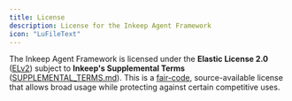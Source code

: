 ```yaml
---
title: License
description: License for the Inkeep Agent Framework
icon: "LuFileText"
---
```


The Inkeep Agent Framework is licensed under the **Elastic License 2.0** ([ELv2](https://www.elastic.co/licensing/elastic-license)) subject to **Inkeep's Supplemental Terms** ([SUPPLEMENTAL_TERMS.md](https://github.com/inkeep/agents/blob/main/SUPPLEMENTAL_TERMS.md)). This is a [fair-code](https://faircode.io/), source-available license that allows broad usage while protecting against certain competitive uses.
